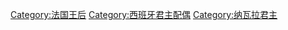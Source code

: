 [[Category:法国王后|Category:法国王后]]
[[Category:西班牙君主配偶|Category:西班牙君主配偶]]
[[Category:纳瓦拉君主|Category:纳瓦拉君主]]